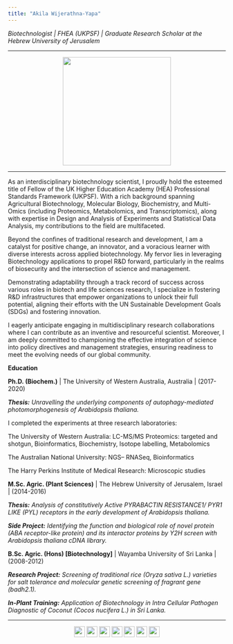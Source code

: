 ```yaml
---
title: "Akila Wijerathna-Yapa"
---
```

*Biotechnologist | FHEA (UKPSF) | Graduate Research Scholar at the Hebrew University of Jerusalem*

***

<center>
![](images/akila-riverside.jpg){width=250px}
</center>

***

As an interdisciplinary biotechnology scientist, I proudly hold the esteemed title of Fellow of the UK Higher Education Academy (HEA) Professional Standards Framework (UKPSF). With a rich background spanning Agricultural Biotechnology, Molecular Biology, Biochemistry, and Multi-Omics (including Proteomics, Metabolomics, and Transcriptomics), along with expertise in Design and Analysis of Experiments and Statistical Data Analysis, my contributions to the field are multifaceted.

Beyond the confines of traditional research and development, I am a catalyst for positive change, an innovator, and a voracious learner with diverse interests across applied biotechnology. My fervor lies in leveraging Biotechnology applications to propel R&D forward, particularly in the realms of biosecurity and the intersection of science and management.

Demonstrating adaptability through a track record of success across various roles in biotech and life sciences research, I specialize in fostering R&D infrastructures that empower organizations to unlock their full potential, aligning their efforts with the UN Sustainable Development Goals (SDGs) and fostering innovation.

I eagerly anticipate engaging in multidisciplinary research collaborations where I can contribute as an inventive and resourceful scientist. Moreover, I am deeply committed to championing the effective integration of science into policy directives and management strategies, ensuring readiness to meet the evolving needs of our global community.






**Education**

**Ph.D. (Biochem.)** | The University of Western Australia, Australia | (2017-2020)

_**Thesis:**_ _Unravelling the underlying components of autophagy-mediated photomorphogenesis of Arabidopsis thaliana._

I completed the experiments at three research laboratories:

The University of Western Australia: LC-MS/MS Proteomics: targeted and shotgun, Bioinformatics, Biochemistry, Isotope labelling, Metabolomics

The Australian National University: NGS– RNASeq, Bioinformatics

The Harry Perkins Institute of Medical Research: Microscopic studies


**M.Sc. Agric. (Plant Sciences)** | The Hebrew University of Jerusalem, Israel | (2014-2016)

_**Thesis:**_ _Analysis of constitutively Active PYRABACTIN RESISTANCE1/ PYR1 LIKE (PYL) receptors in the early development of Arabidopsis thaliana._

_**Side Project:**_ _Identifying the function and biological role of novel protein (ABA receptor-like protein) and its interactor proteins by Y2H screen with Arabidopsis thaliana cDNA library._


**B.Sc. Agric. (Hons) [Biotechnology]** | Wayamba University of Sri Lanka | (2008-2012)

_**Research Project:**_ _Screening of traditional rice (Oryza sativa L.) varieties for salt tolerance and molecular genetic screening of fragrant gene (badh2.1)._ 

_**In-Plant Training:**_ _Application of Biotechnology in Intra Cellular Pathogen Diagnostic of Coconut (Cocos nucifera L.) in Sri Lanka._




***
<center>
[![](images/EN.png){width=25px}](akila.ymw@gmail.com) [![](images/Ln.png){width=25px}](https://www.linkedin.com/in/akila-wijerathna-yapa) [![](images/RG.png){width=25px}](https://www.researchgate.net/profile/Akila-Wijerathna-Yapa)  [![](images/GS.png){width=25px}](https://scholar.google.com/citations?user=VABVqKIAAAAJ&hl=en) [![](images/ID.png){width=25px}](https://orcid.org/0000-0003-1935-8590) [![](images/TW.png){width=25px}](https://twitter.com/AkilaWijerathna) [![](images/GH.png){width=25px}](https://github.com/AkilaWijerathnaYapa)
</center>
